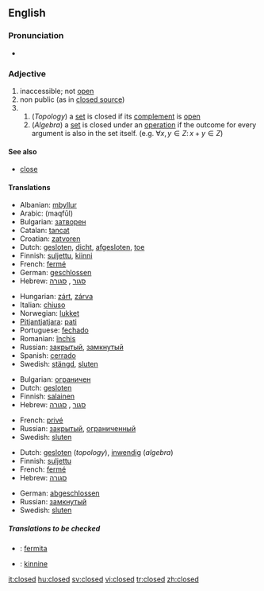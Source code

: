 {{wikipedia|dab=closed}}
==English==

===Pronunciation===
*{{audio|en-us-closed.ogg|Audio (US)}}

===Adjective===
{{en-adj|-}}

# inaccessible; not [[open]]
# non public (as in [[closed source]])
# {{mathematics}} 
## (''Topology'') a [[set]] is closed if its [[complement]] is [[open]]
## (''Algebra'') a [[set]] is closed under an [[operation]] if the outcome for every argument is also in the set itself. (e.g. <math> \forall x,y \in Z:\, x + y \in Z</math>)

====See also====
*[[close]]

====Translations====
{{trans-top|not open (1)}}
*Albanian: [[mbyllur]]
*Arabic: {{ARchar|[[مقفول]]}} (maqfūl)
*Bulgarian: [[затворен]]
*Catalan: [[tancat]]
*Croatian: [[zatvoren]]
*Dutch: [[gesloten]], [[dicht]], [[afgesloten]], [[toe]]
*Finnish: [[suljettu]], [[kiinni]]
*French: [[fermé]]
*German: [[geschlossen]]
*Hebrew: [[סגור]] {{romanization of Hebrew|sagúr}} {{m}}, [[סגורה]] {{romanization of Hebrew|sgurá}} {{f}}
{{trans-mid}}
*Hungarian: [[zárt]], [[zárva]]
*Italian: [[chiuso]]
*Norwegian: [[lukket]]
*[[Pitjantjatjara]]: [[pati]]
*Portuguese: [[fechado]]
*Romanian: [[închis]]
*Russian: [[закрытый]], [[замкнутый]]
*Spanish: [[cerrado]]
*Swedish: [[stängd]], [[sluten]]
{{trans-bottom}}

{{trans-top|non public (2)}}
*Bulgarian: [[ограничен]]
*Dutch: [[gesloten]]
*Finnish: [[salainen]]
*Hebrew: [[סגור]] {{romanization of Hebrew|sagúr}} {{m}}, [[סגורה]] {{romanization of Hebrew|sgurá}} {{f}}
{{trans-mid}}
*French: [[privé]]
*Russian: [[закрытый]], [[ограниченный]]
*Swedish: [[sluten]]
{{trans-bottom}}

{{trans-top|in mathematics (3)}}
*Dutch: [[gesloten]] (''topology''), [[inwendig]] (''algebra'')
*Finnish: [[suljettu]]
*French: [[fermé]]
*Hebrew: [[סגורה]] {{romanization of Hebrew|sgurá}} {{f}}
{{trans-mid}}
*German: [[abgeschlossen]]
*Russian: [[замкнутый]]
*Swedish: [[sluten]]
{{trans-bottom}}

=====Translations to be checked=====
{{checktrans}}

*{{ttbc|Esperanto}}: [[fermita]]
*{{ttbc|Estonian}}: [[kinnine]]

[[it:closed]]
[[hu:closed]]
[[sv:closed]]
[[vi:closed]]
[[tr:closed]]
[[zh:closed]]